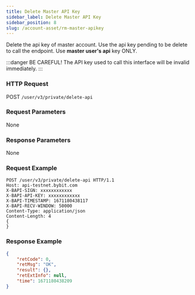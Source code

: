 ```yaml
---
title: Delete Master API Key
sidebar_label: Delete Master API Key
sidebar_position: 8
slug: /account-asset/rm-master-apikey
---
```


Delete the api key of master account. Use the api key pending to be delete to call the endpoint. Use **master user's api** key ONLY.

:::danger
BE CAREFUL! The API key used to call this interface will be invalid immediately.
:::

### HTTP Request
POST `/user/v3/private/delete-api`

### Request Parameters
None

### Response Parameters
None

### Request Example

```http
POST /user/v3/private/delete-api HTTP/1.1
Host: api-testnet.bybit.com
X-BAPI-SIGN: xxxxxxxxxxxx
X-BAPI-API-KEY: xxxxxxxxxxxx
X-BAPI-TIMESTAMP: 1671180438117
X-BAPI-RECV-WINDOW: 50000
Content-Type: application/json
Content-Length: 4
{
}
```

### Response Example

```json
{
    "retCode": 0,
    "retMsg": "OK",
    "result": {},
    "retExtInfo": null,
    "time": 1671180438209
}
```
